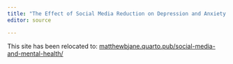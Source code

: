 ```yaml
---
title: "The Effect of Social Media Reduction on Depression and Anxiety: A Meta-Analysis of RCTs"
editor: source

---
```




This site has been relocated to: [matthewbjane.quarto.pub/social-media-and-mental-health/](https://matthewbjane.quarto.pub/social-media-and-mental-health/)
